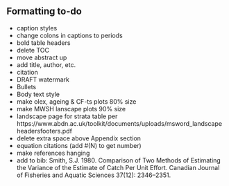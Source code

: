 ## Formatting to-do

- caption styles
- change colons in captions to periods
- bold table headers
- delete TOC
- move abstract up
- add title, author, etc.
- citation
- DRAFT watermark
- Bullets
- Body text style
- make olex, ageing & CF-ts plots 80% size
- make MWSH lanscape plots 90% size
- landscape page for strata table per https://www.abdn.ac.uk/toolkit/documents/uploads/msword_landscapeheadersfooters.pdf
- delete extra space above Appendix section
- equation citations (add #(N) to get number)
- make references hanging
- add to bib: Smith, S.J. 1980. Comparison of Two Methods of Estimating the Variance of the Estimate of Catch Per Unit Effort. Canadian Journal of Fisheries and Aquatic Sciences 37(12): 2346–2351. 


